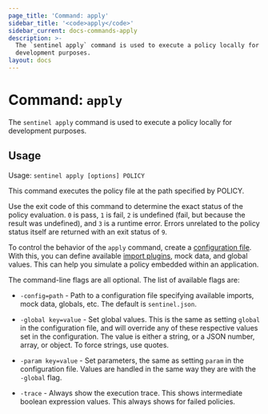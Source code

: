 ```yaml
---
page_title: 'Command: apply'
sidebar_title: '<code>apply</code>'
sidebar_current: docs-commands-apply
description: >-
  The `sentinel apply` command is used to execute a policy locally for
  development purposes.
layout: docs
---
```


# Command: `apply`

The `sentinel apply` command is used to execute a policy locally for development
purposes.

## Usage

Usage: `sentinel apply [options] POLICY`

This command executes the policy file at the path specified by POLICY.

Use the exit code of this command to determine the exact status of the policy
evaluation. `0` is pass, `1` is fail, `2` is undefined (fail, but because the
result was undefined), and `3` is a runtime error. Errors unrelated to the
policy status itself are returned with an exit status of `9`.

To control the behavior of the `apply` command, create a [configuration
file](/sentinel/commands/config). With this, you can define available
[import plugins](/sentinel/concepts/imports), mock data, and global values.
This can help you simulate a policy embedded within an application.

The command-line flags are all optional. The list of available flags are:

- `-config=path` - Path to a configuration file specifying available imports,
  mock data, globals, etc. The default is `sentinel.json`.

- `-global key=value` - Set global values. This is the same as setting `global`
  in the configuration file, and will override any of these respective values
  set in the configuration. The value is either a string, or a JSON number,
  array, or object. To force strings, use quotes.

- `-param key=value` - Set parameters, the same as setting `param` in the
  configuration file. Values are handled in the same way they are with the
  `-global` flag.

- `-trace` - Always show the execution trace. This shows intermediate
  boolean expression values. This always shows for failed policies.
